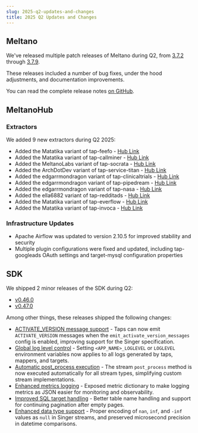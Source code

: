 ```yaml
---
slug: 2025-q2-updates-and-changes
title: 2025 Q2 Updates and Changes
---
```


## Meltano

We've released multiple patch releases of Meltano during Q2, from [3.7.2](https://github.com/meltano/meltano/releases/tag/v3.7.2) through [3.7.9](https://github.com/meltano/meltano/releases/tag/v3.7.9).

These releases included a number of bug fixes, under the hood adjustments, and documentation improvements.

You can read the complete release notes [on GitHub](https://github.com/meltano/meltano/releases/).

## MeltanoHub

### Extractors

We added 9 new extractors during Q2 2025:

* Added the Matatika variant of tap-feefo - [Hub Link](https://hub.meltano.com/extractors/tap-feefo--matatika/)
* Added the Matatika variant of tap-callminer - [Hub Link](https://hub.meltano.com/extractors/tap-callminer--matatika/)
* Added the MeltanoLabs variant of tap-socrata - [Hub Link](https://hub.meltano.com/extractors/tap-socrata--meltanolabs/)
* Added the ArchDotDev variant of tap-service-titan - [Hub Link](https://hub.meltano.com/extractors/tap-service-titan--archdotdev/)
* Added the edgarrmondragon variant of tap-clinicaltrials - [Hub Link](https://hub.meltano.com/extractors/tap-clinicaltrials/)
* Added the edgarrmondragon variant of tap-pipedream - [Hub Link](https://hub.meltano.com/extractors/tap-pipedream/)
* Added the edgarrmondragon variant of tap-nasa - [Hub Link](https://hub.meltano.com/extractors/tap-nasa/)
* Added the ella6882 variant of tap-redditads - [Hub Link](https://hub.meltano.com/extractors/tap-redditads--ella6882/)
* Added the Matatika variant of tap-everflow - [Hub Link](https://hub.meltano.com/extractors/tap-everflow--matatika/)
* Added the Matatika variant of tap-invoca - [Hub Link](https://hub.meltano.com/extractors/tap-invoca--matatika/)

### Infrastructure Updates

* Apache Airflow was updated to version 2.10.5 for improved stability and security
* Multiple plugin configurations were fixed and updated, including tap-googleads OAuth settings and target-mysql configuration properties

## SDK

We shipped 2 minor releases of the SDK during Q2:

* [v0.46.0](https://github.com/meltano/sdk/releases/tag/v0.46.0)
* [v0.47.0](https://github.com/meltano/sdk/releases/tag/v0.47.0)

Among other things, these releases shipped the following changes:

* [ACTIVATE_VERSION message support](https://github.com/meltano/sdk/releases/tag/v0.47.0) - Taps can now emit `ACTIVATE_VERSION` messages when the `emit_activate_version_messages` config is enabled, improving support for the Singer specification.
* [Global log level control](https://github.com/meltano/sdk/releases/tag/v0.47.0) - Setting `<APP_NAME>_LOGLEVEL` or `LOGLEVEL` environment variables now applies to all logs generated by taps, mappers, and targets.
* [Automatic post_process execution](https://github.com/meltano/sdk/releases/tag/v0.47.0) - The stream `post_process` method is now executed automatically for all stream types, simplifying custom stream implementations.
* [Enhanced metrics logging](https://github.com/meltano/sdk/releases/tag/v0.46.0) - Exposed metric dictionary to make logging metrics as JSON easier for monitoring and observability.
* [Improved SQL target handling](https://github.com/meltano/sdk/releases/tag/v0.46.0) - Better table name handling and support for continuing pagination after empty pages.
* [Enhanced data type support](https://github.com/meltano/sdk/releases/tag/v0.46.0) - Proper encoding of `nan`, `inf`, and `-inf` values as `null` in Singer streams, and preserved microsecond precision in datetime comparisons.
